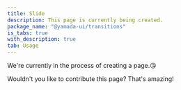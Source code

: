 ```yaml
---
title: Slide
description: This page is currently being created.
package_name: "@yamada-ui/transitions"
is_tabs: true
with_description: true
tab: Usage
---
```


We're currently in the process of creating a page.😘

Wouldn't you like to contribute this page? That's amazing!
